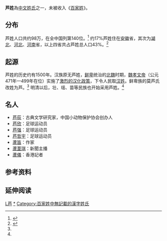 {{姓氏
|姓氏= 芦
|繁體=蘆
|簡體=芦
|拼音= Lú
|中国大陆= Lu
|台湾=
|香港= Lo
|澳门=
|新加坡=
|马来西亚=
|越南=
|韩国=
|反切=
|同音字=
|堂号=
|郡望=
}}

'''芦姓'''為[[中文姓氏|中文姓氏]]之一，未被收入《[[百家姓|百家姓]]》。

==分布==
芦姓人口共约98万，在全中国列第140位。<ref>{{cite web |url=http://www.taiwan.cn/zppd/XSDG/200901/t20090106_811068.htm |title=中国最新300大姓排名（2008） |publisher=Taiwan.cn |date=2009-01-06 |accessdate=2014-09-23 |archive-date=2018-03-04 |archive-url=https://web.archive.org/web/20180304011114/http://www.taiwan.cn/zppd/XSDG/200901/t20090106_811068.htm |dead-url=no }}</ref> 约17%芦姓住在[[安徽|安徽]]省，其次为[[湖北|湖北]]、[[河北|河北]]、[[河南|河南]]省，以上四省共占芦姓总人口43%。<ref name="dzhzp">{{cite web |url=http://www.dzhzp.hk/news_view.php?id=554 |title=芦姓起源 |publisher=大中华族谱 |accessdate=2014-09-23 |archive-date=2016-03-03 |archive-url=https://web.archive.org/web/20160303220954/http://www.dzhzp.hk/news_view.php?id=554 |dead-url=no }}</ref>

== 起源 ==
芦姓的历史约有1500年。汉族原无芦姓，[[鲜卑|鲜卑]]统治的[[北魏|北魏]]时期，[[魏孝文帝|魏孝文帝]]（公元471年—499年在位）实施了[[孝文帝改革|激烈的汉化政策]]，下令人民取[[汉姓|汉姓]]。鲜卑族的莫芦氏改姓为芦。<ref name="dzhzp"/> 明清以后，壮、瑶、苗等民族也开始采用芦姓。<ref name="dzhzp"/>

== 名人 ==
* [[芦荻_(人名)|芦荻]]：古典文学研究家，中国小动物保护协会创办人
* [[芦欣|芦欣]]：足球运动员
* [[芦强|芦强]]：足球运动员
* [[芦哲宇|芦哲宇]]：足球运动员
* [[蘆笛_(作家)|蘆笛]]：作家
* [[蘆葦琪|蘆葦琪]]：新聞主播
* [[蘆儀|蘆儀]]：香港記者

== 参考资料 ==
{{reflist}}

== 延伸阅读 ==
{{Wikisource further reading}}

[[Category:漢姓|L芦]]
[[Category:芦姓|*]]
[[Category:百家姓中無記載的漢字姓氏|Category:百家姓中無記載的漢字姓氏]]